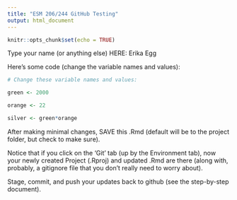 ```yaml
---
title: "ESM 206/244 GitHub Testing"
output: html_document
---
```


```r
knitr::opts_chunk$set(echo = TRUE)
```

Type your name (or anything else) HERE: 
Erika Egg

Here's some code (change the variable names and values):
```r
# Change these variable names and values:

green <- 2000

orange <- 22

silver <- green*orange

```

After making minimal changes, SAVE this .Rmd (default will be to the project folder, but check to make sure).

Notice that if you click on the 'Git' tab (up by the Environment tab), now your newly created Project (.Rproj) and updated .Rmd are there (along with, probably, a gitignore file that you don't really need to worry about).

Stage, commit, and push your updates back to github (see the step-by-step document).